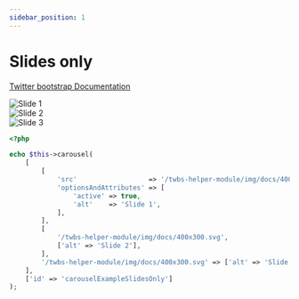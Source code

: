 ```yaml
---
sidebar_position: 1
---
```



# Slides only

[Twitter bootstrap Documentation](https://getbootstrap.com/docs/4.5/components/carousel/#slides-only)

<Tabs>
<TabItem value="result" label="Result" default><HtmlCode bootstrapVersion="4.5"><div class="carousel slide" data-ride="carousel" id="carouselExampleSlidesOnly">
    <div class="carousel-inner">
        <div class="active carousel-item">
            <img alt="Slide 1" class="d-block w-100" src="/twbs-helper-module/img/docs/400x300.svg"/>
        </div>
        <div class="carousel-item">
            <img alt="Slide 2" class="d-block w-100" src="/twbs-helper-module/img/docs/400x300.svg"/>
        </div>
        <div class="carousel-item">
            <img alt="Slide 3" class="d-block w-100" src="/twbs-helper-module/img/docs/400x300.svg"/>
        </div>
    </div>
</div></HtmlCode></TabItem>
<TabItem value="source" label="Source">

```php
<?php

echo $this->carousel(
    [
        [
            'src'                  => '/twbs-helper-module/img/docs/400x300.svg',
            'optionsAndAttributes' => [
                'active' => true,
                'alt'    => 'Slide 1',
            ],
        ],
        [
            '/twbs-helper-module/img/docs/400x300.svg',
            ['alt' => 'Slide 2'],
        ],
        '/twbs-helper-module/img/docs/400x300.svg' => ['alt' => 'Slide 3'],
    ],
    ['id' => 'carouselExampleSlidesOnly']
);

```

</TabItem>
</Tabs>
